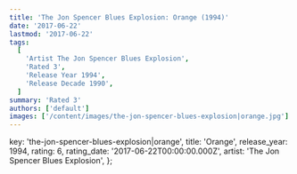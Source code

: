 ```yaml
---
title: 'The Jon Spencer Blues Explosion: Orange (1994)'
date: '2017-06-22'
lastmod: '2017-06-22'
tags:
  [
    'Artist The Jon Spencer Blues Explosion',
    'Rated 3',
    'Release Year 1994',
    'Release Decade 1990',
  ]
summary: 'Rated 3'
authors: ['default']
images: ['/content/images/the-jon-spencer-blues-explosion|orange.jpg']
---
```


  key: 'the-jon-spencer-blues-explosion|orange',
  title: 'Orange',
  release_year: 1994,
  rating: 6,
  rating_date: '2017-06-22T00:00:00.000Z',
  artist: 'The Jon Spencer Blues Explosion',
};

<MusicRating data={data} />
